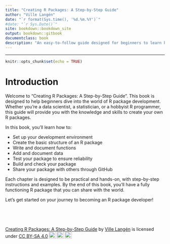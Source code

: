 ```yaml
---
title: "Creating R Packages: A Step-by-Step Guide"
author: "Ville Langén"
date: "`r format(Sys.time(), '%d.%m.%Y')`"
#date: "`r Sys.Date()`"
site: bookdown::bookdown_site
output: bookdown::gitbook
documentclass: book
description: "An easy-to-follow guide designed for beginners to learn how to create, document, test, and share R packages from scratch."
---
```





---

```r
knitr::opts_chunk$set(echo = TRUE)
```

# Introduction

Welcome to "Creating R Packages: A Step-by-Step Guide". This book is designed to help beginners dive into the world of R package development. Whether you're a data scientist, a statistician, or a hobbyist R programmer, this guide will provide you with the knowledge and skills to create your own R packages.

In this book, you'll learn how to:

- Set up your development environment
- Create the basic structure of an R package
- Write and document functions
- Add and document data
- Test your package to ensure reliability
- Build and check your package
- Share your package with others through GitHub

Each chapter is designed to be practical and hands-on, with step-by-step instructions and examples. By the end of this book, you'll have a fully functioning R package that you can share with the world.

Let's get started on your journey to becoming an R package developer!


\

\

 <p xmlns:cc="http://creativecommons.org/ns#" xmlns:dct="http://purl.org/dc/terms/"><a property="dct:title" rel="cc:attributionURL" href="https://creating-r-packages.netlify.app">Creating R Packages: A Step-by-Step Guide</a> by <a rel="cc:attributionURL dct:creator" property="cc:attributionName" href="https://www.linkedin.com/in/ville-langen/">Ville Langén</a> is licensed under <a href="https://creativecommons.org/licenses/by-sa/4.0/?ref=chooser-v1" target="_blank" rel="license noopener noreferrer" style="display:inline-block;">CC BY-SA 4.0<img style="height:22px!important;margin-left:3px;vertical-align:text-bottom;" src="https://mirrors.creativecommons.org/presskit/icons/cc.svg?ref=chooser-v1" alt=""><img style="height:22px!important;margin-left:3px;vertical-align:text-bottom;" src="https://mirrors.creativecommons.org/presskit/icons/by.svg?ref=chooser-v1" alt=""><img style="height:22px!important;margin-left:3px;vertical-align:text-bottom;" src="https://mirrors.creativecommons.org/presskit/icons/sa.svg?ref=chooser-v1" alt=""></a></p> 
 
